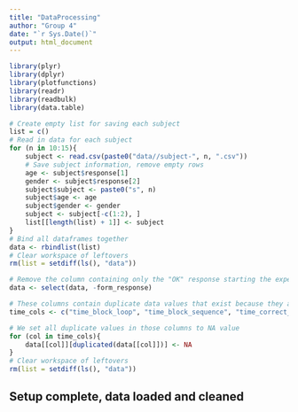 ```yaml
---
title: "DataProcessing"
author: "Group 4"
date: "`r Sys.Date()`"
output: html_document
---
```


```r
library(plyr)
library(dplyr)
library(plotfunctions)
library(readr)
library(readbulk)
library(data.table)
```

```r
# Create empty list for saving each subject
list = c()
# Read in data for each subject
for (n in 10:15){
    subject <- read.csv(paste0("data//subject-", n, ".csv"))
    # Save subject information, remove empty rows
    age <- subject$response[1]
    gender <- subject$response[2]
    subject$subject <- paste0("s", n)
    subject$age <- age
    subject$gender <- gender
    subject <- subject[-c(1:2), ]
    list[[length(list) + 1]] <- subject
}
# Bind all dataframes together
data <- rbindlist(list)
# Clear workspace of leftovers
rm(list = setdiff(ls(), "data"))
```


```r
# Remove the column containing only the "OK" response starting the experiment
data <- select(data, -form_response)

# These columns contain duplicate data values that exist because they are not used
time_cols <- c("time_block_loop", "time_block_sequence", "time_correct_answer", "time_cue", "time_fixation_cross", "time_fixation_dot", "time_incorrect_answer", "time_keyboard", "time_press_spacebar", "time_study_screen", "time_test_screen")

# We set all duplicate values in those columns to NA value
for (col in time_cols){
    data[[col]][duplicated(data[[col]])] <- NA
}
# Clear workspace of leftovers
rm(list = setdiff(ls(), "data"))
```

## Setup complete, data loaded and cleaned
